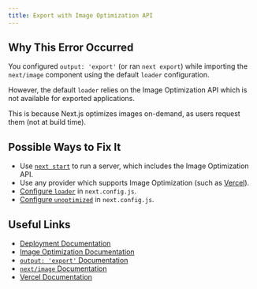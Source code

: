 ```yaml
---
title: Export with Image Optimization API
---
```


## Why This Error Occurred

You configured `output: 'export'` (or ran `next export`) while importing the `next/image` component using the default `loader` configuration.

However, the default `loader` relies on the Image Optimization API which is not available for exported applications.

This is because Next.js optimizes images on-demand, as users request them (not at build time).

## Possible Ways to Fix It

- Use [`next start`](/docs/pages/api-reference/cli/next#next-start-options) to run a server, which includes the Image Optimization API.
- Use any provider which supports Image Optimization (such as [Vercel](https://vercel.com)).
- [Configure `loader`](/docs/pages/api-reference/components/image#loader) in `next.config.js`.
- [Configure `unoptimized`](/docs/pages/api-reference/components/image#unoptimized) in `next.config.js`.

## Useful Links

- [Deployment Documentation](/docs/pages/building-your-application/deploying#managed-nextjs-with-vercel)
- [Image Optimization Documentation](/docs/pages/building-your-application/optimizing/images)
- [`output: 'export'` Documentation](/docs/pages/building-your-application/deploying/static-exports)
- [`next/image` Documentation](/docs/pages/api-reference/components/image)
- [Vercel Documentation](https://vercel.com/docs/concepts/next.js/image-optimization)
